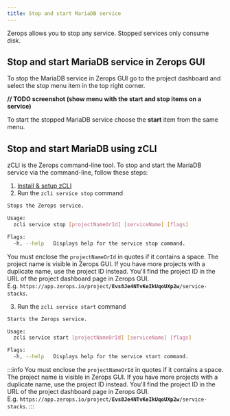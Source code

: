 ```yaml
---
title: Stop and start MariaDB service
---
```


Zerops allows you to stop any service. Stopped services only consume disk.

## Stop and start MariaDB service in Zerops GUI
To stop the MariaDB service in Zerops GUI go to the project dashboard and select the stop menu item in the top right corner.

**// TODO screenshot (show menu with the start and stop items on a service)**

To start the stopped MariaDB service choose the **start** item from the same menu.

## Stop and start MariaDB using zCLI
zCLI is the Zerops command-line tool. To stop and start the MariaDB service via the command-line, follow these steps:
1. [Install & setup zCLI](/references/cli/install)
2. Run the `zcli service stop` command  

```sh
Stops the Zerops service.

Usage:
  zcli service stop [projectNameOrId] [serviceName] [flags]

Flags:
  -h, --help   Displays help for the service stop command.
```
You must enclose the `projectNameOrId` in quotes if it contains a space. The project name is visible in Zerops GUI. If you have more projects with a duplicate name, use the project ID instead. You'll find the project ID in the URL of the project dashboard page in Zerops GUI. <br/>E.g. <code>https://app&#46;zerops.io/project/<b>Evs8Je4NTvKeIkUqoUXp2w</b>/service-stacks</code>.

3. Run the `zcli service start` command  
```sh
Starts the Zerops service.

Usage:
  zcli service start [projectNameOrId] [serviceName] [flags]

Flags:
  -h, --help   Displays help for the service start command.
```
:::info
You must enclose the `projectNameOrId` in quotes if it contains a space. The project name is visible in Zerops GUI. If you have more projects with a duplicate name, use the project ID instead. You'll find the project ID in the URL of the project dashboard page in Zerops GUI. <br/>E.g. <code>https://app&#46;zerops.io/project/<b>Evs8Je4NTvKeIkUqoUXp2w</b>/service-stacks</code>.
:::
